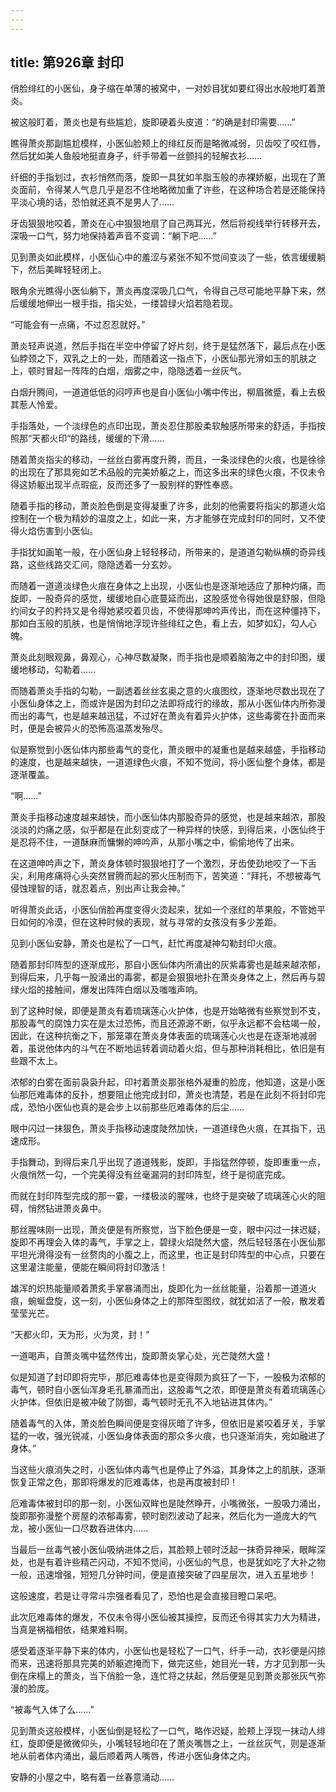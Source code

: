 ```yaml
---
---
---
```

title: 第926章 封印
---



俏脸绯红的小医仙，身子缩在单薄的被窝中，一对妙目犹如要红得出水般地盯着萧炎。

被这般盯着，萧炎也是有些尴尬，旋即硬着头皮道：“的确是封印需要……”

瞧得萧炎那副尴尬模样，小医仙脸颊上的绯红反而是略微减弱，贝齿咬了咬红唇，然后犹如美人鱼般地挺直身子，纤手带着一丝颤抖的轻解衣衫……

纤细的手指划过，衣衫悄然而落，旋即一具犹如羊脂玉般的赤裸娇躯，出现在了萧炎面前，令得某人气息几乎是忍不住地略微加重了许些，在这种场合若是还能保持平淡心境的话，恐怕就还真不是男人了……

牙齿狠狠地咬着，萧炎在心中狠狠地扇了自己两耳光，然后将视线举行转移开去，深吸一口气，努力地保持着声音不变调：“躺下吧……”

见到萧炎如此模样，小医仙心中的羞涩与紧张不知不觉间变淡了一些，依言缓缓躺下，然后美眸轻轻闭上。

眼角余光瞧得小医仙躺下，萧炎再度深吸几口气，令得自己尽可能地平静下来，然后缓缓地伸出一根手指，指尖处，一缕碧绿火焰若隐若现。

“可能会有一点痛，不过忍忍就好。”

萧炎轻声说道，然后手指在半空中停留了好片刻，终于是猛然落下，最后点在小医仙脖颈之下，双乳之上的一处，而随着这一指点下，小医仙那光滑如玉的肌肤之上，顿时冒起一阵阵的白烟，烟雾之中，隐隐透着一丝灰气。

白烟升腾间，一道道低低的闷哼声也是自小医仙小嘴中传出，柳眉微蹙，看上去极其惹人怜爱。

手指落处，一个淡绿色的点印出现，萧炎忍住那股柔软触感所带来的舒适，手指按照那“天都火印”的路线，缓缓的下滑……

随着萧炎指尖的移动，一丝丝白雾再度升腾，而且，一条淡绿色的火痕，也是徐徐的出现在了那具宛如艺术品般的完美娇躯之上，而这多出来的绿色火痕，不仅未令得这娇躯出现半点瑕疵，反而还多了一股别样的野性奉惑。

随着手指的移动，萧炎脸色倒是变得凝重了许多，此刻的他需要将指尖的那道火焰控制在一个极为精妙的温度之上，如此一来，方才能够在完成封印的同时，又不使得火焰伤害到小医仙。

手指犹如画笔一般，在小医仙身上轻轻移动，所带来的，是道道勾勒纵横的奇异线路，这些线路交汇间，隐隐透着一分玄妙。

而随着一道道淡绿色火痕在身体之上出现，小医仙也是逐渐地适应了那种灼痛，而旋即，一股奇异的感觉，缓缓地自心底蔓延而出，这股感觉令得她很是舒服，但隐约间女子的矜持又是令得她紧咬着贝齿，不使得那呻吟声传出，而在这种僵持下，那如白玉般的肌肤，也是悄悄地浮现许些绯红之色，看上去，如梦如幻，勾人心魄。

萧炎此刻眼观鼻，鼻观心，心神尽数凝聚，而手指也是顺着脑海之中的封印图，缓缓地移动，勾勒着……

而随着萧炎手指的勾勒，一副透着丝丝玄奥之意的火痕图纹，逐渐地尽数出现在了小医仙身体之上，而或许是因为封印之法即将成行的缘故，那从小医仙体内所弥漫而出的毒气，也是越来越迅猛，不过好在萧炎有着异火护体，这些毒雾在扑面而来时，便是会被异火的恐怖高温蒸发殆尽。

似是察觉到小医仙体内那些毒气的变化，萧炎眼中的凝重也是越来越盛，手指移动的速度，也是越来越快，一道道绿色火痕，不知不觉间，将小医仙整个身体，都是逐渐覆盖。

“啊……”

萧炎手指移动速度越来越快，而小医仙体内那股奇异的感觉，也是越来越浓，那股淡淡的灼痛之感，似乎都是在此刻变成了一种异样的快感，到得后来，小医仙终于是忍将不住，一道酥麻而慵懒的呻吟声，从那小嘴之中，偷偷地传了出来。

在这道呻吟声之下，萧炎身体顿时狠狠地打了一个激烈，牙齿使劲地咬了一下舌尖，利用疼痛将心头突然冒腾而起的邪火压制而下，苦笑道：“拜托，不想被毒气侵蚀理智的话，就忍着点，别出声让我会神。”

听得萧炎此话，小医仙俏脸再度变得火烫起来，犹如一个涨红的苹果般，不管她平日如何的冷漠，但在这种时候的表现，就与寻常的女孩没有多少差距。

见到小医仙安静，萧炎也是松了一口气，赶忙再度凝神勾勒封印火痕。

随着那封印阵型的逐渐成形，那自小医仙体内所涌出的灰紫毒雾也是越来越浓郁，到得后来，几乎每一股涌出的毒雾，都是会狠狠地扑在萧炎身体之上，然后再与碧绿火焰的接触间，爆发出阵阵白烟以及嗤嗤声响。

到了这种时候，即便是萧炎有着琉璃莲心火护体，也是开始略微有些察觉到不支，那股毒气的腐蚀力实在是太过恐怖，而且还源源不断，似乎永远都不会枯竭一般，因此，在这种抗衡之下，那笼罩在萧炎身体表面的琉璃莲心火也是在逐渐地减弱着，虽说他体内的斗气在不断地运转着调动着火焰，但与那种消耗相比，依旧是有些跟不太上。

浓郁的白雾在面前袅袅升起，印衬着萧炎那张格外凝重的脸庞，他知道，这是小医仙那厄难毒体的反扑，想要阻止他完成封印，萧炎也清楚，若是在此刻不将封印完成，恐怕小医仙也真的是会步上以前那些厄难毒体的后尘……

眼中闪过一抹狠色，萧炎手指移动速度陡然加快，一道道绿色火痕，在其指下，迅速成形。

手指舞动，到得后来几乎出现了道道残影，旋即，手指猛然停顿，旋即重重一点，火痕悄然一勾，一个完美得没有丝毫漏洞的封印阵型，终于是彻底完成。

而就在封印阵型完成的那一霎，一缕极淡的腥味，也终于是突破了琉璃莲心火的阻碍，悄然钻进萧炎鼻中。

那丝腥味刚一出现，萧炎便是有所察觉，当下脸色便是一变，眼中闪过一抹迟疑，旋即不再理会入体的毒气，手掌之上，碧绿火焰陡然大盛，然后轻轻落在小医仙那平坦光滑得没有一丝赘肉的小腹之上，而这里，也正是封印阵型的中心点，只要在这里灌注能量，便能在瞬间将封印激活！

雄浑的炽热能量顺着萧炙手掌暴涌而出，旋即化为一丝丝能量，沿着那一道道火痕，蜿蜒盘旋，这一刻，小医仙身体之上的那阵型图纹，就犹如活了一般，散发着莹莹光芒。

“天都火印，天为形，火为灵，封！”

一道喝声，自萧炎嘴中猛然传出，旋即萧炎掌心处，光芒陡然大盛！

似是知道了封印即将完毕，那厄难毒体也是变得颇为疯狂了一下，一股极为浓郁的毒气，顿时自小医仙浑身毛孔暴涌而出，这股毒气之浓，即便是萧炎有着琉璃莲心火护体，但依旧是被冲破了防御，毒气顿时无孔不入地钻进其体内。”

随着毒气的入体，萧炎脸色瞬间便是变得灰暗了许多，但依旧是紧咬着牙关，手掌猛的一收，强光锐减，小医仙身体表面的那众多火痕，也只逐渐消失，宛如融进了身体。”

当这些火痕消失之时，小医仙体内毒气也是停止了外溢，其身体之上的肌肤，逐渐恢复正常之色，那即将爆发的厄难毒体，也是再度被封印！

厄难毒体被封印的那一刻，小医仙双眸也是陡然睁开，小嘴微张，一股吸力涌出，旋即那弥漫整个房屋的浓郁毒雾，顿时剧烈波动了起来，然后化为一道庞大的气龙，被小医仙一口尽数吞进体内……

当最后一丝毒气被小医仙吸纳进体之后，其脸颊上顿时泛起一抹奇异神采，眼眸深处，也是有着许些精芒闪动，不知不觉间，小医仙的气息，也是犹如吃了大补之物一般，迅速增强，短短几分钟时间，便是直接突破了四星层次，进入五星地步！

这般速度，若是让寻常斗宗强者看见了，恐怕也是会直接目瞪口呆吧。

此次厄难毒体的爆发，不仅未令得小医仙被其操控，反而还令得其实力大为精进，当真是祸福相依，结果难料啊。

感受着逐渐平静下来的体内，小医仙也是轻松了一口气，纤手一动，衣衫便是闪掠而来，迅速将那具完美的娇躯遮掩而下，做完这些，她目光一转，方才见到那一头倒在床榻上的萧炎，当下俏脸一急，连忙将之扶起，然后便是见到萧炎那张灰气弥漫的脸庞。

“被毒气入体了么……”

见到萧炎这般模样，小医仙倒是轻松了一口气，略作迟疑，脸颊上浮现一抹动人绯红，旋即便是微微仰头，小嘴轻轻地印在了萧炎嘴唇之上，一丝丝灰气，则是逐渐地从前者体内涌出，最后顺着两人嘴唇，传进小医仙身体之内。

安静的小屋之中，略有着一丝春意涌动……